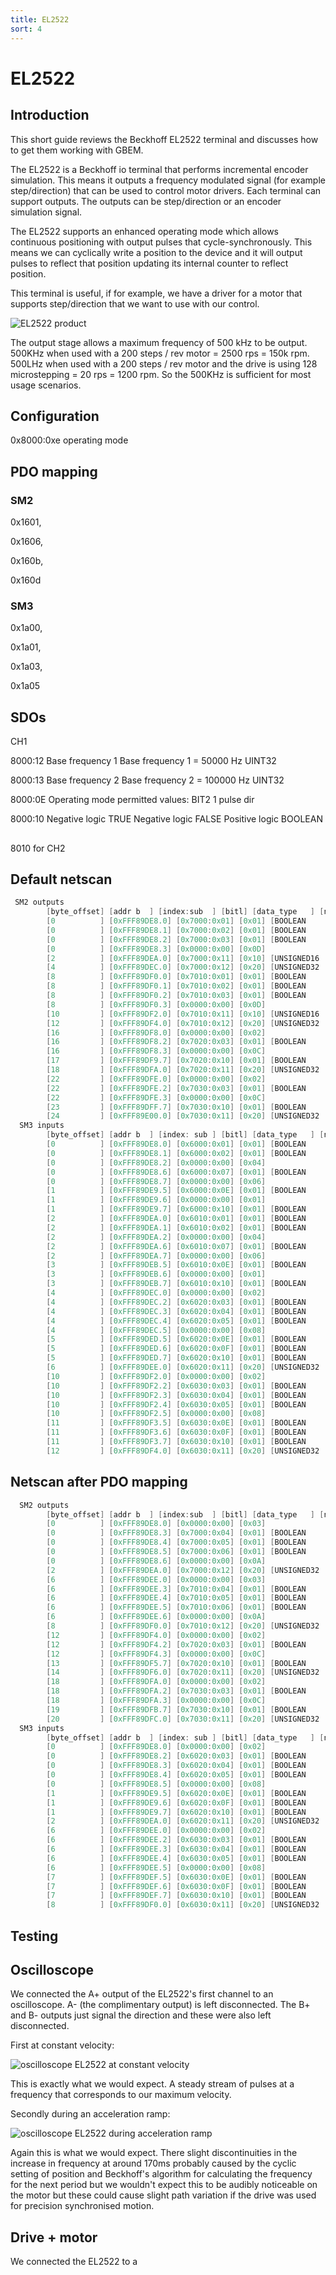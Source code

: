 ```yaml
---
title: EL2522
sort: 4
---
```



# EL2522

## Introduction

This short guide reviews the Beckhoff EL2522 terminal and discusses how to get them working with GBEM.

The EL2522 is a Beckhoff io terminal that performs incremental encoder simulation. This means it outputs a frequency modulated signal (for example step/direction) that can be used to control motor drivers. Each terminal can support outputs. The outputs can be step/direction or an encoder simulation signal.

The EL2522 supports an enhanced operating mode which allows continuous positioning with output pulses that cycle-synchronously. This means we can cyclically write a position to the device and it will output pulses to reflect that position updating its internal counter to reflect position.

This terminal is useful, if for example, we have a driver for a motor that supports step/direction that we want to use with our control. 




<Image meta={el2522_product_shot} alt="EL2522 product" />




The output stage allows a maximum frequency of 500 kHz to be output. 500KHz when used with a 200 steps / rev  motor = 2500 rps = 150k rpm. 500LHz when used with a 200 steps / rev motor and the drive is using 128 microstepping = 20 rps = 1200 rpm. So the 500KHz is sufficient for most usage scenarios.

## Configuration

0x8000:0xe operating mode

  

## PDO mapping

### SM2

0x1601,

0x1606,

0x160b,

0x160d

### SM3

0x1a00,

0x1a01,

0x1a03,

0x1a05

## SDOs

CH1

8000:12 Base frequency 1 Base frequency 1 = 50000 Hz UINT32

8000:13 Base frequency 2 Base frequency 2 = 100000 Hz UINT32 

8000:0E Operating mode permitted values: BIT2 1 pulse dir

8000:10 Negative logic TRUE Negative logic FALSE Positive logic BOOLEAN

## 

8010 for CH2



## Default netscan

````c
 SM2 outputs
        [byte_offset] [addr b  ] [index:sub  ] [bitl] [data_type   ] [name                                    ]
        [0          ] [0xFFF89DE8.0] [0x7000:0x01] [0x01] [BOOLEAN     ] [Frequency select                        ]
        [0          ] [0xFFF89DE8.1] [0x7000:0x02] [0x01] [BOOLEAN     ] [Disable ramp                            ]
        [0          ] [0xFFF89DE8.2] [0x7000:0x03] [0x01] [BOOLEAN     ] [Go counter                              ]
        [0          ] [0xFFF89DE8.3] [0x0000:0x00] [0x0D]
        [2          ] [0xFFF89DEA.0] [0x7000:0x11] [0x10] [UNSIGNED16  ] [Frequency value                         ]
        [4          ] [0xFFF89DEC.0] [0x7000:0x12] [0x20] [UNSIGNED32  ] [Target counter value                    ]
        [8          ] [0xFFF89DF0.0] [0x7010:0x01] [0x01] [BOOLEAN     ] [Frequency select                        ]
        [8          ] [0xFFF89DF0.1] [0x7010:0x02] [0x01] [BOOLEAN     ] [Disable ramp                            ]
        [8          ] [0xFFF89DF0.2] [0x7010:0x03] [0x01] [BOOLEAN     ] [Go counter                              ]
        [8          ] [0xFFF89DF0.3] [0x0000:0x00] [0x0D]
        [10         ] [0xFFF89DF2.0] [0x7010:0x11] [0x10] [UNSIGNED16  ] [Frequency value                         ]
        [12         ] [0xFFF89DF4.0] [0x7010:0x12] [0x20] [UNSIGNED32  ] [Target counter value                    ]
        [16         ] [0xFFF89DF8.0] [0x0000:0x00] [0x02]
        [16         ] [0xFFF89DF8.2] [0x7020:0x03] [0x01] [BOOLEAN     ] [Set counter                             ]
        [16         ] [0xFFF89DF8.3] [0x0000:0x00] [0x0C]
        [17         ] [0xFFF89DF9.7] [0x7020:0x10] [0x01] [BOOLEAN     ] [Reserved                                ]
        [18         ] [0xFFF89DFA.0] [0x7020:0x11] [0x20] [UNSIGNED32  ] [Set counter value                       ]
        [22         ] [0xFFF89DFE.0] [0x0000:0x00] [0x02]
        [22         ] [0xFFF89DFE.2] [0x7030:0x03] [0x01] [BOOLEAN     ] [Set counter                             ]
        [22         ] [0xFFF89DFE.3] [0x0000:0x00] [0x0C]
        [23         ] [0xFFF89DFF.7] [0x7030:0x10] [0x01] [BOOLEAN     ] [Reserved                                ]
        [24         ] [0xFFF89E00.0] [0x7030:0x11] [0x20] [UNSIGNED32  ] [Set counter value                       ]
  SM3 inputs
        [byte_offset] [addr b  ] [index: sub ] [bitl] [data_type   ] [name                                    ]
        [0          ] [0xFFF89DE8.0] [0x6000:0x01] [0x01] [BOOLEAN     ] [Sel. Ack/End counter                    ]
        [0          ] [0xFFF89DE8.1] [0x6000:0x02] [0x01] [BOOLEAN     ] [Ramp active                             ]
        [0          ] [0xFFF89DE8.2] [0x0000:0x00] [0x04]
        [0          ] [0xFFF89DE8.6] [0x6000:0x07] [0x01] [BOOLEAN     ] [Error                                   ]
        [0          ] [0xFFF89DE8.7] [0x0000:0x00] [0x06]
        [1          ] [0xFFF89DE9.5] [0x6000:0x0E] [0x01] [BOOLEAN     ] [Sync error                              ]
        [1          ] [0xFFF89DE9.6] [0x0000:0x00] [0x01]
        [1          ] [0xFFF89DE9.7] [0x6000:0x10] [0x01] [BOOLEAN     ] [TxPDO Toggle                            ]
        [2          ] [0xFFF89DEA.0] [0x6010:0x01] [0x01] [BOOLEAN     ] [Sel. Ack/End counter                    ]
        [2          ] [0xFFF89DEA.1] [0x6010:0x02] [0x01] [BOOLEAN     ] [Ramp active                             ]
        [2          ] [0xFFF89DEA.2] [0x0000:0x00] [0x04]
        [2          ] [0xFFF89DEA.6] [0x6010:0x07] [0x01] [BOOLEAN     ] [Error                                   ]
        [2          ] [0xFFF89DEA.7] [0x0000:0x00] [0x06]
        [3          ] [0xFFF89DEB.5] [0x6010:0x0E] [0x01] [BOOLEAN     ] [Sync error                              ]
        [3          ] [0xFFF89DEB.6] [0x0000:0x00] [0x01]
        [3          ] [0xFFF89DEB.7] [0x6010:0x10] [0x01] [BOOLEAN     ] [TxPDO Toggle                            ]
        [4          ] [0xFFF89DEC.0] [0x0000:0x00] [0x02]
        [4          ] [0xFFF89DEC.2] [0x6020:0x03] [0x01] [BOOLEAN     ] [Set counter done                        ]
        [4          ] [0xFFF89DEC.3] [0x6020:0x04] [0x01] [BOOLEAN     ] [Counter underflow                       ]
        [4          ] [0xFFF89DEC.4] [0x6020:0x05] [0x01] [BOOLEAN     ] [Counter overflow                        ]
        [4          ] [0xFFF89DEC.5] [0x0000:0x00] [0x08]
        [5          ] [0xFFF89DED.5] [0x6020:0x0E] [0x01] [BOOLEAN     ] [Sync error                              ]
        [5          ] [0xFFF89DED.6] [0x6020:0x0F] [0x01] [BOOLEAN     ] [TxPDO State                             ]
        [5          ] [0xFFF89DED.7] [0x6020:0x10] [0x01] [BOOLEAN     ] [TxPDO Toggle                            ]
        [6          ] [0xFFF89DEE.0] [0x6020:0x11] [0x20] [UNSIGNED32  ] [Counter value                           ]
        [10         ] [0xFFF89DF2.0] [0x0000:0x00] [0x02]
        [10         ] [0xFFF89DF2.2] [0x6030:0x03] [0x01] [BOOLEAN     ] [Set counter done                        ]
        [10         ] [0xFFF89DF2.3] [0x6030:0x04] [0x01] [BOOLEAN     ] [Counter underflow                       ]
        [10         ] [0xFFF89DF2.4] [0x6030:0x05] [0x01] [BOOLEAN     ] [Counter overflow                        ]
        [10         ] [0xFFF89DF2.5] [0x0000:0x00] [0x08]
        [11         ] [0xFFF89DF3.5] [0x6030:0x0E] [0x01] [BOOLEAN     ] [Sync error                              ]
        [11         ] [0xFFF89DF3.6] [0x6030:0x0F] [0x01] [BOOLEAN     ] [TxPDO State                             ]
        [11         ] [0xFFF89DF3.7] [0x6030:0x10] [0x01] [BOOLEAN     ] [TxPDO Toggle                            ]
        [12         ] [0xFFF89DF4.0] [0x6030:0x11] [0x20] [UNSIGNED32  ] [Counter value                           ]
````



## Netscan after PDO mapping



````c
  SM2 outputs
        [byte_offset] [addr b  ] [index:sub  ] [bitl] [data_type   ] [name                                    ]
        [0          ] [0xFFF89DE8.0] [0x0000:0x00] [0x03]
        [0          ] [0xFFF89DE8.3] [0x7000:0x04] [0x01] [BOOLEAN     ] [Automatic direction                     ]
        [0          ] [0xFFF89DE8.4] [0x7000:0x05] [0x01] [BOOLEAN     ] [Forward                                 ]
        [0          ] [0xFFF89DE8.5] [0x7000:0x06] [0x01] [BOOLEAN     ] [Backward                                ]
        [0          ] [0xFFF89DE8.6] [0x0000:0x00] [0x0A]
        [2          ] [0xFFF89DEA.0] [0x7000:0x12] [0x20] [UNSIGNED32  ] [Target counter value                    ]
        [6          ] [0xFFF89DEE.0] [0x0000:0x00] [0x03]
        [6          ] [0xFFF89DEE.3] [0x7010:0x04] [0x01] [BOOLEAN     ] [Automatic direction                     ]
        [6          ] [0xFFF89DEE.4] [0x7010:0x05] [0x01] [BOOLEAN     ] [Forward                                 ]
        [6          ] [0xFFF89DEE.5] [0x7010:0x06] [0x01] [BOOLEAN     ] [Backward                                ]
        [6          ] [0xFFF89DEE.6] [0x0000:0x00] [0x0A]
        [8          ] [0xFFF89DF0.0] [0x7010:0x12] [0x20] [UNSIGNED32  ] [Target counter value                    ]
        [12         ] [0xFFF89DF4.0] [0x0000:0x00] [0x02]
        [12         ] [0xFFF89DF4.2] [0x7020:0x03] [0x01] [BOOLEAN     ] [Set counter                             ]
        [12         ] [0xFFF89DF4.3] [0x0000:0x00] [0x0C]
        [13         ] [0xFFF89DF5.7] [0x7020:0x10] [0x01] [BOOLEAN     ] [Reserved                                ]
        [14         ] [0xFFF89DF6.0] [0x7020:0x11] [0x20] [UNSIGNED32  ] [Set counter value                       ]
        [18         ] [0xFFF89DFA.0] [0x0000:0x00] [0x02]
        [18         ] [0xFFF89DFA.2] [0x7030:0x03] [0x01] [BOOLEAN     ] [Set counter                             ]
        [18         ] [0xFFF89DFA.3] [0x0000:0x00] [0x0C]
        [19         ] [0xFFF89DFB.7] [0x7030:0x10] [0x01] [BOOLEAN     ] [Reserved                                ]
        [20         ] [0xFFF89DFC.0] [0x7030:0x11] [0x20] [UNSIGNED32  ] [Set counter value                       ]
  SM3 inputs
        [byte_offset] [addr b  ] [index: sub ] [bitl] [data_type   ] [name                                    ]
        [0          ] [0xFFF89DE8.0] [0x0000:0x00] [0x02]
        [0          ] [0xFFF89DE8.2] [0x6020:0x03] [0x01] [BOOLEAN     ] [Set counter done                        ]
        [0          ] [0xFFF89DE8.3] [0x6020:0x04] [0x01] [BOOLEAN     ] [Counter underflow                       ]
        [0          ] [0xFFF89DE8.4] [0x6020:0x05] [0x01] [BOOLEAN     ] [Counter overflow                        ]
        [0          ] [0xFFF89DE8.5] [0x0000:0x00] [0x08]
        [1          ] [0xFFF89DE9.5] [0x6020:0x0E] [0x01] [BOOLEAN     ] [Sync error                              ]
        [1          ] [0xFFF89DE9.6] [0x6020:0x0F] [0x01] [BOOLEAN     ] [TxPDO State                             ]
        [1          ] [0xFFF89DE9.7] [0x6020:0x10] [0x01] [BOOLEAN     ] [TxPDO Toggle                            ]
        [2          ] [0xFFF89DEA.0] [0x6020:0x11] [0x20] [UNSIGNED32  ] [Counter value                           ]
        [6          ] [0xFFF89DEE.0] [0x0000:0x00] [0x02]
        [6          ] [0xFFF89DEE.2] [0x6030:0x03] [0x01] [BOOLEAN     ] [Set counter done                        ]
        [6          ] [0xFFF89DEE.3] [0x6030:0x04] [0x01] [BOOLEAN     ] [Counter underflow                       ]
        [6          ] [0xFFF89DEE.4] [0x6030:0x05] [0x01] [BOOLEAN     ] [Counter overflow                        ]
        [6          ] [0xFFF89DEE.5] [0x0000:0x00] [0x08]
        [7          ] [0xFFF89DEF.5] [0x6030:0x0E] [0x01] [BOOLEAN     ] [Sync error                              ]
        [7          ] [0xFFF89DEF.6] [0x6030:0x0F] [0x01] [BOOLEAN     ] [TxPDO State                             ]
        [7          ] [0xFFF89DEF.7] [0x6030:0x10] [0x01] [BOOLEAN     ] [TxPDO Toggle                            ]
        [8          ] [0xFFF89DF0.0] [0x6030:0x11] [0x20] [UNSIGNED32  ] [Counter value                           ]
````



## Testing

## Oscilloscope

We connected the A+ output of the EL2522's first channel to an oscilloscope. A- (the complimentary output) is left disconnected. The B+ and B- outputs just signal the direction and these were also left disconnected.

First at constant velocity:

![oscilloscope EL2522 at constant velocity](/tek_el2522_cv.png)

This is exactly what we would expect. A steady stream of pulses at a frequency that corresponds to our maximum velocity.

Secondly during an acceleration ramp:

![oscilloscope EL2522 during acceleration ramp](/tek_el2522_ramp.png)

Again this is what we would expect. There slight discontinuities in the increase in frequency at around 170ms probably caused by the cyclic setting of position and Beckhoff's algorithm for calculating the frequency for the next period but we wouldn't expect this to be audibly noticeable on the motor but these could cause slight path variation if the drive was used for precision synchronised motion. 

## Drive + motor

We connected the EL2522 to a 
